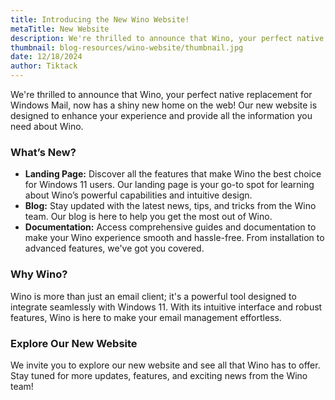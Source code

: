 ```yaml
---
title: Introducing the New Wino Website!
metaTitle: New Website
description: We're thrilled to announce that Wino, your perfect native replacement for Windows Mail, now has a shiny new home on the web! Our new website is designed to enhance your experience and provide all the information you need about Wino.
thumbnail: blog-resources/wino-website/thumbnail.jpg
date: 12/18/2024
author: Tiktack
---
```


We're thrilled to announce that Wino, your perfect native replacement for Windows Mail, now has a shiny new home on the web! Our new website is designed to enhance your experience and provide all the information you need about Wino.

### What’s New?

- **Landing Page:** Discover all the features that make Wino the best choice for Windows 11 users. Our landing page is your go-to spot for learning about Wino’s powerful capabilities and intuitive design.
- **Blog:** Stay updated with the latest news, tips, and tricks from the Wino team. Our blog is here to help you get the most out of Wino.
- **Documentation:** Access comprehensive guides and documentation to make your Wino experience smooth and hassle-free. From installation to advanced features, we've got you covered.

### Why Wino?

Wino is more than just an email client; it's a powerful tool designed to integrate seamlessly with Windows 11. With its intuitive interface and robust features, Wino is here to make your email management effortless.

### Explore Our New Website

We invite you to explore our new website and see all that Wino has to offer. Stay tuned for more updates, features, and exciting news from the Wino team!
